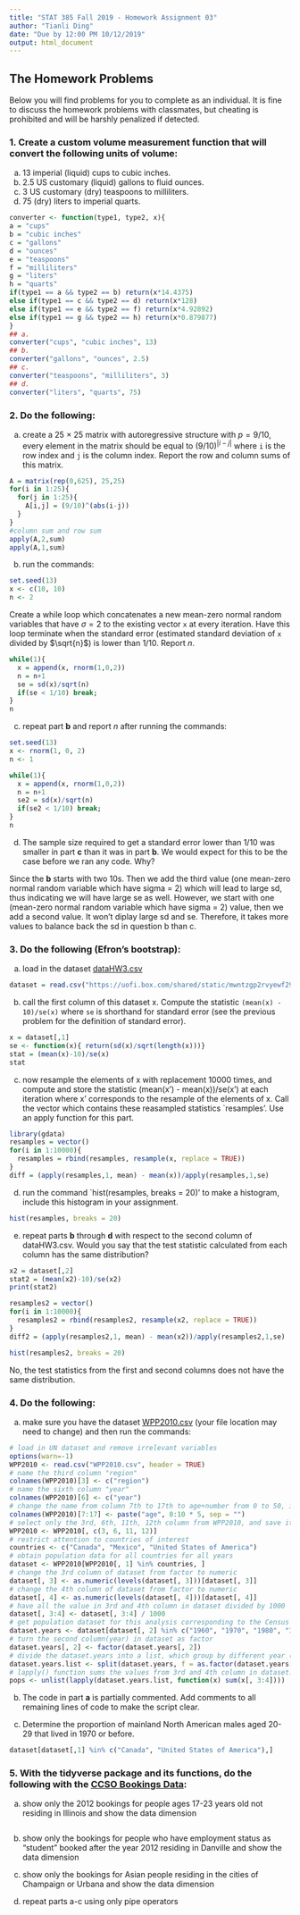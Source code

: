 ```yaml
---
title: "STAT 385 Fall 2019 - Homework Assignment 03"
author: "Tianli Ding"
date: "Due by 12:00 PM 10/12/2019"
output: html_document
---
```


## The Homework Problems

Below you will find problems for you to complete as an individual. It is fine to discuss the homework problems with classmates, but cheating is prohibited and will be harshly penalized if detected.

### 1. Create a custom volume measurement function that will convert the following units of volume:
a. 13 imperial (liquid) cups to cubic inches.
b. 2.5 US customary (liquid) gallons to fluid ounces.
c. 3 US customary (dry) teaspoons to milliliters.
d. 75 (dry) liters to imperial quarts.
```r
converter <- function(type1, type2, x){
a = "cups"
b = "cubic inches"
c = "gallons"
d = "ounces"
e = "teaspoons"
f = "milliliters"
g = "liters"
h = "quarts"
if(type1 == a && type2 == b) return(x*14.4375)
else if(type1 == c && type2 == d) return(x*128)
else if(type1 == e && type2 == f) return(x*4.92892)
else if(type1 == g && type2 == h) return(x*0.879877)
}
## a.
converter("cups", "cubic inches", 13)
## b.
converter("gallons", "ounces", 2.5)
## c.
converter("teaspoons", "milliliters", 3)
## d.
converter("liters", "quarts", 75)
```


### 2. Do the following:

a. create a 25 $\times$ 25 matrix with autoregressive structure with $p = 9/10$, every element in the matrix should be equal to $(9/10)^{|i-j|}$ where `i` is the row index and `j` is the column index.  Report the row and column sums of this matrix.

```r
A = matrix(rep(0,625), 25,25)
for(i in 1:25){
  for(j in 1:25){
    A[i,j] = (9/10)^(abs(i-j))
  }
}
#column sum and row sum
apply(A,2,sum)
apply(A,1,sum)
```

b. run the commands:
```r
set.seed(13)
x <- c(10, 10) 
n <- 2
```

Create a while loop which concatenates a new mean-zero normal random variables that have $\sigma = 2$ to the existing vector `x` at every iteration.  Have this loop terminate when the standard error (estimated standard deviation of `x` divided by $\sqrt{n}$) is lower than 1/10.  Report $n$. 
```r
while(1){
  x = append(x, rnorm(1,0,2))
  n = n+1
  se = sd(x)/sqrt(n)
  if(se < 1/10) break;
}
n
```

c. repeat part **b** and report $n$ after running the commands:    

```r
set.seed(13)
x <- rnorm(1, 0, 2)
n <- 1
```

```r
while(1){
  x = append(x, rnorm(1,0,2))
  n = n+1
  se2 = sd(x)/sqrt(n)
  if(se2 < 1/10) break;
}
n
```

d. The sample size required to get a standard error lower than 1/10 was smaller in part **c** than it was in part **b**.  We would expect for this to be the case before we ran any code.  Why?

Since the **b** starts with two 10s. Then we add the third value (one mean-zero normal random variable which have sigma = 2) which will lead to large sd, thus indicating we will have large se as well. However, we start with one (mean-zero normal random variable which have sigma = 2) value, then we add a second value. It won't diplay large sd and se. Therefore, it takes more values to balance back the sd in question b than c.

### 3. Do the following (Efron's bootstrap):

a. load in the dataset [dataHW3.csv](https://uofi.box.com/shared/static/mwntzgp2rvyewf292k6i62pykjz1onnw.csv)
```r
dataset = read.csv("https://uofi.box.com/shared/static/mwntzgp2rvyewf292k6i62pykjz1onnw.csv")
```

b. call the first column of this dataset x. Compute the statistic `(mean(x) - 10)/se(x)` where `se` is shorthand for standard error (see the previous problem for the definition of standard error).  
```r
x = dataset[,1]
se <- function(x){ return(sd(x)/sqrt(length(x)))}
stat = (mean(x)-10)/se(x)
stat
```

c. now resample the elements of x with replacement 10000 times, and compute and store the statistic (mean(x') - mean(x))/se(x') at each iteration where x' corresponds to the resample of the elements of x. Call the vector which contains these reasampled statistics `resamples'.  Use an apply function for this part.  

```r
library(gdata)
resamples = vector()
for(i in 1:10000){
  resamples = rbind(resamples, resample(x, replace = TRUE))
}
diff = (apply(resamples,1, mean) - mean(x))/apply(resamples,1,se)
```

d.  run the command `hist(resamples, breaks = 20)' to make a histogram, include this histogram in your assignment.
```r
hist(resamples, breaks = 20)
```

e. repeat parts **b** through **d** with respect to the second column of dataHW3.csv.  Would you say that the test statistic calculated from each column has the same distribution?
```r
x2 = dataset[,2]
stat2 = (mean(x2)-10)/se(x2)
print(stat2)

resamples2 = vector()
for(i in 1:10000){
  resamples2 = rbind(resamples2, resample(x2, replace = TRUE))
}
diff2 = (apply(resamples2,1, mean) - mean(x2))/apply(resamples2,1,se)
```
```r
hist(resamples2, breaks = 20)
```
No, the test statistics from the first and second columns does not have the same distribution.



### 4. Do the following:

a. make sure you have the dataset [WPP2010.csv](https://uofi.box.com/shared/static/vielwghs3qtdf2p25nejeiaq6ce9nonf.csv) (your file location may need to change) and then run the commands: 

```r
# load in UN dataset and remove irrelevant variables
options(warn=-1)
WPP2010 <- read.csv("WPP2010.csv", header = TRUE)
# name the third column "region"
colnames(WPP2010)[3] <- c("region")
# name the sixth column "year"
colnames(WPP2010)[6] <- c("year")
# change the name from column 7th to 17th to age+number from 0 to 50, interval as 5
colnames(WPP2010)[7:17] <- paste("age", 0:10 * 5, sep = "")
# select only the 3rd, 6th, 11th, 12th column from WPP2010, and save it as new WPP2010
WPP2010 <- WPP2010[, c(3, 6, 11, 12)]
# restrict attention to countries of interest
countries <- c("Canada", "Mexico", "United States of America")
# obtain population data for all countries for all years
dataset <- WPP2010[WPP2010[, 1] %in% countries, ]
# change the 3rd column of dataset from factor to numeric
dataset[, 3] <- as.numeric(levels(dataset[, 3]))[dataset[, 3]]
# change the 4th column of dataset from factor to numeric
dataset[, 4] <- as.numeric(levels(dataset[, 4]))[dataset[, 4]]
# have all the value in 3rd and 4th column in dataset divided by 1000
dataset[, 3:4] <- dataset[, 3:4] / 1000
# get population dataset for this analysis corresponding to the Census years 
dataset.years <- dataset[dataset[, 2] %in% c("1960", "1970", "1980", "1990", "2000", "2010"), ]
# turn the second column(year) in dataset as factor
dataset.years[, 2] <- factor(dataset.years[, 2])
# divide the dataset.years into a list, which group by different year (factor)
dataset.years.list <- split(dataset.years, f = as.factor(dataset.years[, 2]))
# lapply() function sums the values from 3rd and 4th column in dataset.years.list, indexing by the year, then the unlist() function simplifies the new dataset.years.list into a vector, then save into pops
pops <- unlist(lapply(dataset.years.list, function(x) sum(x[, 3:4])))
```



b. The code in part **a** is partially commented.  Add comments to all remaining lines of code to make the script clear.


c. Determine the proportion of mainland North American males aged 20-29 that lived in 1970 or before.
```r
dataset[dataset[,1] %in% c("Canada", "United States of America"),]
```


### 5. With the tidyverse package and its functions, do the following with the [CCSO Bookings Data](https://uofi.box.com/shared/static/9elozjsg99bgcb7gb546wlfr3r2gc9b7.csv):

a. show only the 2012 bookings for people ages 17-23 years old not residing in Illinois and show the data dimension
```r

```

b. show only the bookings for people who have employment status as "student" booked after the year 2012 residing in Danville and show the data dimension

c. show only the bookings for Asian people residing in the cities of Champaign or Urbana and show the data dimension

d. repeat parts a-c using only pipe operators

